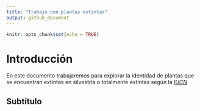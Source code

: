 ```yaml
---
title: "Trabajo con plantas extintas"
output: github_document
---
```


```r
knitr::opts_chunk$set(echo = TRUE)
```

# Introducción

En este documento trabajaremos para explorar la identidad de plantas que se encuentran extintas en silvestría o totalmente extintas según la [*IUCN*](https://www.iucnredlist.org/)

## Subtítulo